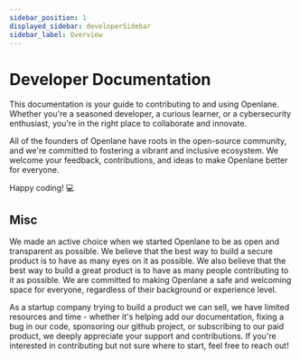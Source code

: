 ```yaml
---
sidebar_position: 1
displayed_sidebar: developerSidebar
sidebar_label: Overview
---
```


# Developer Documentation

This documentation is your guide to contributing to and using Openlane. Whether you're a seasoned developer, a curious learner, or a cybersecurity enthusiast, you're in the right place to collaborate and innovate.

All of the founders of Openlane have roots in the open-source community, and we're committed to fostering a vibrant and inclusive ecosystem. We welcome your feedback, contributions, and ideas to make Openlane better for everyone.

Happy coding! 💻

## Misc

We made an active choice when we started Openlane to be as open and transparent as possible. We believe that the best way to build a secure product is to have as many eyes on it as possible. We also believe that the best way to build a great product is to have as many people contributing to it as possible. We are committed to making Openlane a safe and welcoming space for everyone, regardless of their background or experience level.

As a startup company trying to build a product we can sell, we have limited resources and time - whether it's helping add our documentation, fixing a bug in our code, sponsoring our github project, or subscribing to our paid product, we deeply appreciate your support and contributions. If you're interested in contributing but not sure where to start, feel free to reach out!